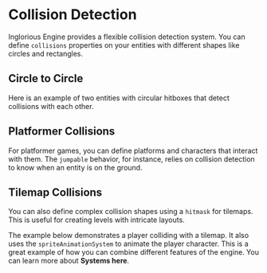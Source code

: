 

<Meta of={CollisionStories} />

# Collision Detection

Inglorious Engine provides a flexible collision detection system. You can define `collisions` properties on your entities with different shapes like circles and rectangles.

## Circle to Circle

Here is an example of two entities with circular hitboxes that detect collisions with each other.

<Canvas of={CollisionStories.Circles} />

<Source dark code={circles} />

## Platformer Collisions

For platformer games, you can define platforms and characters that interact with them. The `jumpable` behavior, for instance, relies on collision detection to know when an entity is on the ground.

<Canvas of={CollisionStories.Platform} />

<Source dark code={platform} />

## Tilemap Collisions

You can also define complex collision shapes using a `hitmask` for tilemaps. This is useful for creating levels with intricate layouts.

The example below demonstrates a player colliding with a tilemap. It also uses the `spriteAnimationSystem` to animate the player character. This is a great example of how you can combine different features of the engine. You can learn more about **Systems here**.

<Canvas of={CollisionStories.Tilemap} />

<Source dark code={tilemap} />
